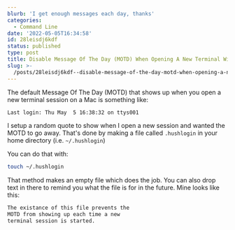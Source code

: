 ```yaml
---
blurb: 'I get enough messages each day, thanks'
categories:
  - Command Line
date: '2022-05-05T16:34:58'
id: 28leisdj6kdf
status: published
type: post
title: Disable Message Of The Day (MOTD) When Opening A New Terminal Window On A Mac
slug: >-
  /posts/28leisdj6kdf--disable-message-of-the-day-motd-when-opening-a-new-terminal-window-on-a-mac
---
```



The default Message Of The Day (MOTD) that shows up when you open a new terminal session on a Mac is something like:

```txt
Last login: Thu May  5 16:38:32 on ttys001
```

I setup a random quote to show when I open a new session and wanted the MOTD to go away. That's done by making a file called `.hushlogin` in your home directory (i.e. `~/.hushlogin`)

You can do that with:

```bash
touch ~/.hushlogin
```

That method makes an empty file which does the job. You can also drop text in there to remind you what the file is for in the future. Mine looks like this:

```txt
The existance of this file prevents the 
MOTD from showing up each time a new
terminal session is started. 
```






